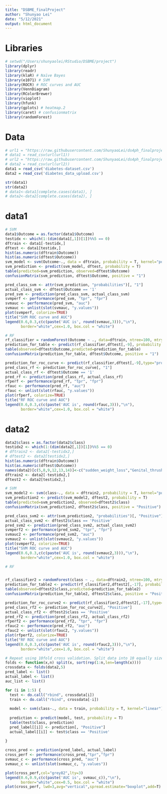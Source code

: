 ```yaml
---
title: "DSBME_finalProject"
author: "Shunyao Lei"
date: "5/12/2021"
output: html_document
---
```


# Libraries
```r

# setwd("/Users/shunyaolei/RStudio/DSBME/project")
library(dplyr)
library(readr)
library(klaR) # Naïve Bayes
library(e1071) # SVM
library(ROCR) # ROC curves and AUC
library(VennDiagram)
library(RColorBrewer)
library(vioplot)
library(hfunk)
library(gplots) # heatmap.2
library(caret) # confusionmatrix
library(randomForest)

```

# Data
```r

# url1 = "https://raw.githubusercontent.com/ShunyaoLei/ds4ph_finalproject/main/diabetes-dataset.csv?token=AQ55A37EJI7DWULKGLXOLJ3ATPW2G"
# data1 = read_csv(url(url1))
# url2 = "https://raw.githubusercontent.com/ShunyaoLei/ds4ph_finalproject/main/diabetes_data_upload.csv?token=AQ55A363W6DRO6WRUZ7H27TATPW5C"
# data2 = read_csv(url(url2))
data1 = read_csv('diabetes-dataset.csv')
data2 = read_csv('diabetes_data_upload.csv')

```


```r
str(data1)
str(data2)
# data1<-data1[complete.cases(data1), ]
# data2<-data2[complete.cases(data2), ]
```

# data1
```r

# SVM
data1$Outcome = as.factor(data1$Outcome)
testidx <- which(1:(dim(data1[,1])[1])%%5 == 0)
dftrain <- data1[-testidx,]
dftest <- data1[testidx,]
hist(as.numeric(dftrain$Outcome))
hist(as.numeric(dftest$Outcome))
svm_model <- svm(Outcome~., data = dftrain, probability = T, kernel="polynomial", degree=5)
svm_prediction <- predict(svm_model, dftest, probability = T)
table(predicted=svm_prediction, observed=dftest$Outcome)
confusionMatrix(svm_prediction, dftest$Outcome, positive = "1")

pred_class_svm <- attr(svm_prediction, "probabilities")[, "1"]
actual_class_svm <- dftest$Outcome == '1'
pred_svm <- prediction(pred_class_svm, actual_class_svm)
svmperf <- performance(pred_svm, "tpr", "fpr")
svmauc <- performance(pred_svm, "auc")
svmauc <- unlist(slot(svmauc, "y.values"))
plot(svmperf, colorize=TRUE)
title("SVM ROC curve and AUC")
legend(0.6,0.3,c(c(paste('AUC is', round(svmauc,3))),"\n"),
       border="white",cex=1.0, box.col = "white")

# RF
rf_classifier = randomForest(Outcome ~ ., data=dftrain, ntree=100, mtry=2, importance=TRUE, probability = T)
prediction_for_table <- predict(rf_classifier,dftest[,-9], probability = T)
table(observed=dftest$Outcome,predicted=prediction_for_table)
confusionMatrix(prediction_for_table, dftest$Outcome, positive = "1")

prediction_for_roc_curve <- predict(rf_classifier,dftest[,-9],type="prob")
pred_class_rf <- prediction_for_roc_curve[, "1"]
actual_class_rf <- dftest$Outcome == '1'
pred_rf <- prediction(pred_class_rf, actual_class_rf)
rfperf <- performance(pred_rf, "tpr", "fpr")
rfauc <- performance(pred_rf, "auc")
rfauc <- unlist(slot(rfauc, "y.values"))
plot(rfperf, colorize=TRUE)
title("RF ROC curve and AUC")
legend(0.6,0.3,c(c(paste('AUC is', round(rfauc,3))),"\n"),
       border="white",cex=1.0, box.col = "white")


```

# data2
```r

data2$class = as.factor(data2$class)
testidx2 <- which(1:(dim(data2[,1])[1])%%5 == 0)
# dftrain2 <- data2[-testidx2,]
# dftest2 <- data2[testidx2,]
hist(as.numeric(dftrain$Outcome))
hist(as.numeric(dftest$Outcome))
names(data2)[c(5,8,9,12,13,14)]<-c("sudden_weight_loss","Genital_thrush","visual_blurring","delayed_healing","partial_paresis","muscle_stiffness")
dftrain2 <- data2[-testidx2,]
dftest2 <- data2[testidx2,]
```
```r
# SVM
svm_model2 <- svm(class~., data = dftrain2, probability = T, kernel="polynomial", degree=5)
svm_prediction2 <- predict(svm_model2, dftest2, probability = T)
table(predicted=svm_prediction2, observed=dftest2$class)
confusionMatrix(svm_prediction2, dftest2$class, positive = "Positive")

pred_class_svm2 <- attr(svm_prediction2, "probabilities")[, "Positive"]
actual_class_svm2 <- dftest2$class == 'Positive'
pred_svm2 <- prediction(pred_class_svm2, actual_class_svm2)
svmperf2 <- performance(pred_svm2, "tpr", "fpr")
svmauc2 <- performance(pred_svm2, "auc")
svmauc2 <- unlist(slot(svmauc2, "y.values"))
plot(svmperf2, colorize=TRUE)
title("SVM ROC curve and AUC")
legend(0.6,0.3,c(c(paste('AUC is', round(svmauc2,3))),"\n"),
       border="white",cex=1.0, box.col = "white")

# RF


rf_classifier2 = randomForest(class ~ ., data=dftrain2, ntree=100, mtry=2, importance=TRUE, probability = T)
prediction_for_table2 <- predict(rf_classifier2,dftest2[,-17], probability = T)
table(observed=dftest2$class,predicted=prediction_for_table2)
confusionMatrix(prediction_for_table2, dftest2$class, positive = "Positive")

prediction_for_roc_curve2 <- predict(rf_classifier2,dftest2[,-17],type="prob")
pred_class_rf2 <- prediction_for_roc_curve2[, "Positive"]
actual_class_rf2 <- dftest2$class == 'Positive'
pred_rf2 <- prediction(pred_class_rf2, actual_class_rf2)
rfperf2 <- performance(pred_rf2, "tpr", "fpr")
rfauc2 <- performance(pred_rf2, "auc")
rfauc2 <- unlist(slot(rfauc2, "y.values"))
plot(rfperf2, colorize=TRUE)
title("RF ROC curve and AUC")
legend(0.6,0.3,c(c(paste('AUC is', round(rfauc2,3))),"\n"),
       border="white",cex=1.0, box.col = "white")

```


```r

# Repeat using 10fold cross validation. Split data into 10 equally sized parts
folds <- function(x,n) split(x, sort(rep(1:n,len=length(x))))
crossdata <- folds(data2,5)
pred_label <- list()
actual_label <- list()
auc_list <- list()

for (i in 1:5) {
  test <- do.call("rbind", crossdata[i])
  train <- do.call("rbind", crossdata[-i])
  
  model <- svm(class~., data = train, probability = T, kernel="linear")
  
  prediction <- predict(model, test, probability = T)
  table(test$class, prediction)
  pred_label[[i]] <- prediction[, "Positive"]
  actual_label[[i]] <- test$class == 'Positive'
  
}

cross_pred <- prediction(pred_label, actual_label)
cross_perf <- performance(cross_pred,"tpr","fpr")
svmauc_c <- performance(cross_pred, "auc")
svmauc_c <- unlist(slot(svmauc_c, "y.values"))

plot(cross_perf,col="grey82",lty=3)
legend(0.6,0.9,c(c(paste('AUC is', svmauc_c)),"\n"),
       border="white",cex=0.5, box.col = "white")
plot(cross_perf, lwd=3,avg="vertical",spread.estimate="boxplot",add=T)

```


